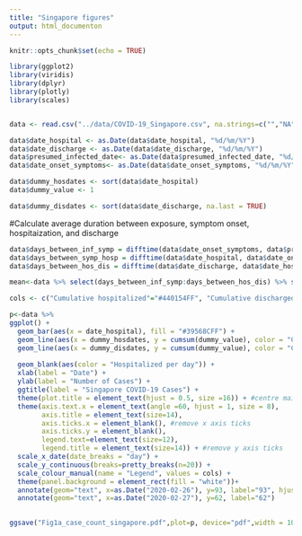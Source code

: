 ```yaml
---
title: "Singapore figures"
output: html_documenton
---
```


```r
knitr::opts_chunk$set(echo = TRUE)

library(ggplot2)
library(viridis)
library(dplyr)
library(plotly)
library(scales)


data <- read.csv("../data/COVID-19_Singapore.csv", na.strings=c("","NA"))

data$date_hospital <- as.Date(data$date_hospital, "%d/%m/%Y")
data$date_discharge <- as.Date(data$date_discharge, "%d/%m/%Y")
data$presumed_infected_date<- as.Date(data$presumed_infected_date, "%d/%m/%Y")
data$date_onset_symptoms<- as.Date(data$date_onset_symptoms, "%d/%m/%Y")

data$dummy_hosdates <- sort(data$date_hospital)
data$dummy_value <- 1

data$dummy_disdates <- sort(data$date_discharge, na.last = TRUE)

```

#Calculate average duration between exposure, symptom onset, hospitaization, and discharge
```r

data$days_between_inf_symp = difftime(data$date_onset_symptoms, data$presumed_infected_date, units = "days")
data$days_between_symp_hosp = difftime(data$date_hospital, data$date_onset_symptoms, units = "days")
data$days_between_hos_dis = difftime(data$date_discharge, data$date_hospital, units = "days")

mean<-data %>% select(days_between_inf_symp:days_between_hos_dis) %>% summarise_all(list(mean=mean, sd=sd), na.rm=TRUE)

```



```r

cols <- c("Cumulative hospitalized"="#440154FF", "Cumulative discharged"="#1F968BFF", "Hospitalized per day"="#39568CFF")

p<-data %>%
ggplot() +
  geom_bar(aes(x = date_hospital), fill = "#39568CFF") +
  geom_line(aes(x = dummy_hosdates, y = cumsum(dummy_value), color = "Cumulative hospitalized"), size = 1) +
  geom_line(aes(x = dummy_disdates, y = cumsum(dummy_value), color = "Cumulative discharged"), size = 1) +
  
  geom_blank(aes(color = "Hospitalized per day")) +
  xlab(label = "Date") +
  ylab(label = "Number of Cases") +
  ggtitle(label = "Singapore COVID-19 Cases") +
  theme(plot.title = element_text(hjust = 0.5, size =16)) + #centre main title
  theme(axis.text.x = element_text(angle =60, hjust = 1, size = 8),
        axis.title = element_text(size=14),
        axis.ticks.x = element_blank(), #remove x axis ticks
        axis.ticks.y = element_blank(),
        legend.text=element_text(size=12),
        legend.title = element_text(size=14)) + #remove y axis ticks
  scale_x_date(date_breaks = "day") +
  scale_y_continuous(breaks=pretty_breaks(n=20)) +
  scale_colour_manual(name = "Legend", values = cols) +
  theme(panel.background = element_rect(fill = "white"))+
  annotate(geom="text", x=as.Date("2020-02-26"), y=93, label="93", hjust="left") +
  annotate(geom="text", x=as.Date("2020-02-27"), y=62, label="62") 
  

ggsave("Fig1a_case_count_singapore.pdf",plot=p, device="pdf",width = 10,height = 7.4,units="in")


```


